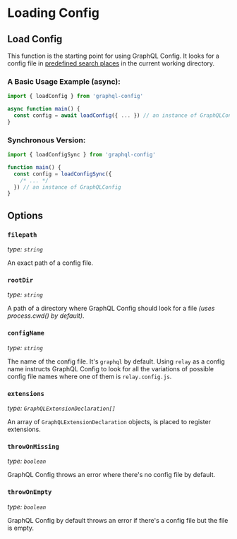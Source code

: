 # Loading Config

## Load Config

This function is the starting point for using GraphQL Config. It looks for a config file in [predefined search places](/docs/user/usage#config-search-places) in the current working directory.

### A Basic Usage Example (async):

```ts
import { loadConfig } from 'graphql-config'

async function main() {
  const config = await loadConfig({ ... }) // an instance of GraphQLConfig
}
```

### Synchronous Version:

```ts
import { loadConfigSync } from 'graphql-config'

function main() {
  const config = loadConfigSync({
    /* ... */
  }) // an instance of GraphQLConfig
}
```

## Options

### `filepath`

_type: `string`_

An exact path of a config file.

### `rootDir`

_type: `string`_

A path of a directory where GraphQL Config should look for a file _(uses process.cwd() by default)_.

### `configName`

_type: `string`_

The name of the config file. It's `graphql` by default. Using `relay` as a config name instructs GraphQL Config to look for all the variations of possible config file names where one of them is `relay.config.js`.

### `extensions`

_type: `GraphQLExtensionDeclaration[]`_

An array of `GraphQLExtensionDeclaration` objects, is placed to register extensions.

### `throwOnMissing`

_type: `boolean`_

GraphQL Config throws an error where there's no config file by default.

### `throwOnEmpty`

_type: `boolean`_

GraphQL Config by default throws an error if there's a config file but the file is empty.
